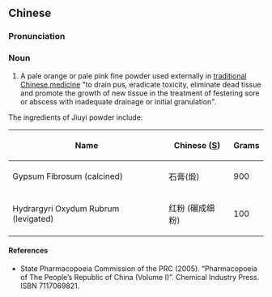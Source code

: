 ==Chinese==
{{zh-forms}}

===Pronunciation===
{{zh-pron
|m=jiǔ 一 sǎn
|cat=n
}}

===Noun===
{{zh-noun}}

# A pale orange or pale pink fine powder used externally in [[traditional Chinese medicine]] "to drain pus, eradicate toxicity, eliminate dead tissue and promote the growth of new tissue in the treatment of festering sore or abscess with inadequate drainage or initial granulation".

The ingredients of Jiuyi powder include:

{| class="wikitable sortable"
|-
!Name
!Chinese ([[Simplified Chinese|S]])
!Grams
|-
|Gypsum Fibrosum (calcined)
|石膏(煅)
| 900
|-
|Hydrargyri Oxydum Rubrum (levigated)
|红粉 (碾成细粉)
| 100
|}

====References====
* State Pharmacopoeia Commission of the PRC (2005). “Pharmacopoeia of The People’s Republic of China (Volume I)”. Chemical Industry Press. ISBN 7117069821.
